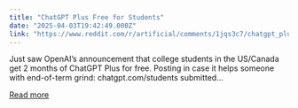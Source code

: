 ```yaml
---
title: "ChatGPT Plus Free for Students"
date: "2025-04-03T19:42:49.000Z"
link: "https://www.reddit.com/r/artificial/comments/1jqs3c7/chatgpt_plus_free_for_students/"
---
```


Just saw OpenAI’s announcement that college students in the US/Canada get 2 months of ChatGPT Plus for free. Posting in case it helps someone with end-of-term grind: chatgpt.com/students
    submitted...

[Read more](https://www.reddit.com/r/artificial/comments/1jqs3c7/chatgpt_plus_free_for_students/)
